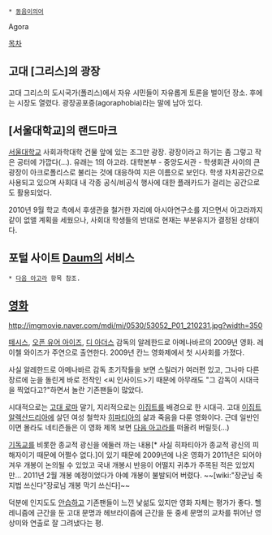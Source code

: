  * [[동음이의어]]

Agora

[[목차]]
== 고대 [그리스]의 광장 ==
고대 그리스의 도시국가(폴리스)에서 자유 시민들이 자유롭게 토론을 벌이던 장소. 후에는 시장도 열렸다. 광장공포증(agoraphobia)라는 말에 남아 있다.

== [서울대학교]의 랜드마크 ==
[[서울대학교]] 사회과학대학 건물 앞에 있는 조그만 광장. 광장이라고 하기는 좀 그렇고 작은 공터에 가깝다(…). 유래는 1의 아고라. 대학본부 - 중앙도서관 - 학생회관 사이의 큰 광장이 아크로폴리스로 불리는 것에 대응하여 지은 이름으로 보인다. 학생 자치공간으로 사용되고 있으며 사회대 내 각종 공식/비공식 행사에 대한 플래카드가 걸리는 공간으로도 활용되었다.

2010년 9월 학교 측에서 후생관을 철거한 자리에 아시아연구소를 지으면서 아고라까지 같이 없앨 계획을 세웠으나, 사회대 학생들의 반대로 현재는 부분유지가 결정된 상태이다.

== 포털 사이트 [[Daum]]의 서비스 ==
 * [[다음 아고라]] 항목 참조.

== [[영화]] ==
http://imgmovie.naver.com/mdi/mi/0530/53052_P01_210231.jpg?width=350

[[떼시스]], [[오픈 유어 아이즈]], [[디 아더스]] 감독의 알레한드로 아메나바르의 2009년 영화. 레이첼 와이즈가 주연으로 출연한다. 2009년 칸느 영화제에서 첫 시사회를 가졌다.

사실 알레한드로 아메나바르 감독 초기작들을 보면 스릴러가 여러편 있고, 그나마 다른 장르에 눈을 돌린게 바로 전작인 <씨 인사이드>기 때문에 아무래도 "그 감독이 시대극을 찍었다고?"하면서 놀란 기존팬들이 많았다.

시대적으로는 [[고대 로마]] 말기, 지리적으로는 [[이집트]]를 배경으로 한 시대극. 고대 [[이집트]] [[알렉산드리아]]에 살던 여성 철학자 [[히파티아]]의 삶과 죽음을 다룬 영화이다. 근데 일반인이면 몰라도 네티즌들은 이 영화 제목 보면 [[다음 아고라]]를 떠올려 버릴듯(…) 

[[기독교]]를 비롯한 종교적 광신을 에둘러 까는 내용[* 사실 히파티아가 종교적 광신의 피해자이기 때문에 어쩔수 없다.]이 있기 때문에 2009년에 나온 영화가 2011년은 되어야 겨우 개봉이 논의될 수 있었고 국내 개봉시 반응이 어떨지 귀추가 주목된 적은 있었지만... 2011년 2월 개봉 예정이었다가 아예 개봉이 불발되어 버렸다. ~~[wiki:"장군님 축지법 쓰신다"장로님 개봉 막기 쓰신다]~~

덕분에 인지도도 [[안습]]하고 기존팬들이 느낀 낯섦도 있지만 영화 자체는 평가가 좋다. 헬레니즘에 근간을 둔 고대 문명과 헤브라이즘에 근간을 둔 중세 문명의 교차를 뛰어난 영상미와 연출로 잘 그려냈다는 평.
